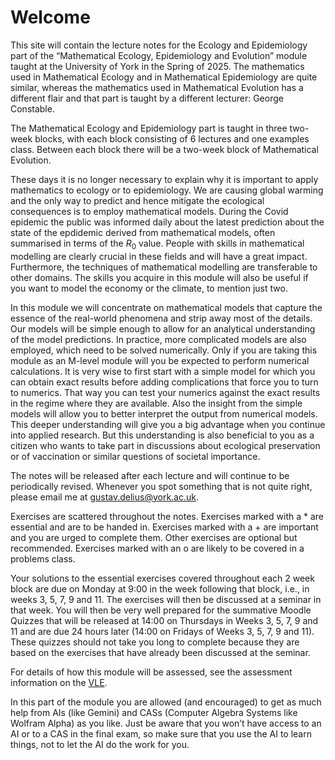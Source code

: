 # Welcome {.unnumbered}

This site will contain the lecture notes for the Ecology and Epidemiology part of the "Mathematical Ecology, Epidemiology and Evolution" 
module taught at the University of York in the Spring of 2025. The mathematics used in Mathematical Ecology and in Mathematical Epidemiology are quite similar, whereas the mathematics used in Mathematical Evolution has a different flair and that part is taught by a different lecturer: George Constable.

The Mathematical Ecology and Epidemiology part is taught in three two-week blocks, with each block consisting of 6 lectures and one examples class. Between each block there will be a two-week block of Mathematical Evolution.

These days it is no longer necessary to explain why it is important to apply mathematics to
ecology or to epidemiology. We are causing global warming and the only way to predict and hence mitigate the ecological consequences is to employ mathematical models. During the Covid epidemic the public was informed daily about the latest prediction about the state of the epdidemic derived from mathematical models, often summarised in terms of the $R_0$ value. People with skills in mathematical modelling are clearly crucial in these fields and will have a great impact. Furthermore, the techniques of mathematical modelling are transferable to other domains. The skills you acquire in this module will also be useful if you want to model the economy or the climate, to mention just two.

In this module we will concentrate on mathematical models that capture the essence of the real-world phenomena and strip away most of the details. Our models will be simple enough to allow for an analytical understanding of the model predictions. In practice, more complicated models are also employed, which need to be solved numerically. Only if you are taking this module as an M-level module will you be expected to perform numerical calculations. It is very wise to first start with a simple model for which you can obtain exact results before adding complications that force you to turn to numerics. That way you can test your numerics against the exact results in the regime where they are available. Also the insight from the simple models will allow you to better interpret the output from numerical models. This deeper understanding will give you a big advantage when you continue into applied research. But this understanding is also beneficial to you as a citizen who wants to take part in discussions about ecological preservation or of vaccination or similar questions of societal importance.

The notes will be released after each lecture and will continue to be periodically revised. Whenever you spot something that is not quite right, please email me at [gustav.delius\@york.ac.uk](mailto:gustav.delius@york.ac.uk).

Exercises are scattered throughout the notes.
Exercises marked with a * are essential and are to be handed in. Exercises marked with a + are important and you are urged to complete them. Other exercises are optional but recommended.
Exercises marked with an o are likely to be covered in a problems class.

Your solutions to the essential exercises covered throughout each 2 week block are due on Monday at 9:00 in the week following that block, i.e., in weeks 3, 5, 7, 9 and 11. The exercises will then be discussed at a seminar in that week. You will then be very well prepared for the summative Moodle Quizzes that will be released at 14:00 on Thursdays in Weeks 3, 5, 7, 9 and 11 and are due 24 hours later (14:00 on Fridays of Weeks 3, 5, 7, 9 and 11). These quizzes should not take you long to complete because they are based on the exercises that have already been discussed at the seminar.

For details of how this module will be assessed, see the assessment information on the [VLE](https://vle.york.ac.uk/ultra/courses/_111662_1/outline).

In this part of the module you are allowed (and encouraged) to get as much help from AIs (like Gemini) and CASs (Computer Algebra Systems like Wolfram Alpha) as you like. Just be aware that you won't have access to an AI or to a CAS in the final exam, so make sure that you use the AI to learn things, not to let the AI do the work for you.

